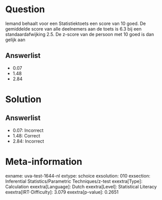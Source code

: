 Question
========

Iemand behaalt voor een Statistiektoets een score van 10 goed. De
gemiddelde score van alle deelnemers aan de toets is 6.3 bij een
standaardafwijking 2.5. De z-score van de persoon met 10 goed is dan
gelijk aan

Answerlist
----------

* 0.07
* 1.48
* 2.84

Solution
========

Answerlist
----------

* 0.07: Incorrect
* 1.48: Correct
* 2.84: Incorrect

Meta-information
================
exname: uva-test-1644-nl
extype: schoice
exsolution: 010
exsection: Inferential Statistics/Parametric Techniques/z-test
exextra[Type]: Calculation
exextra[Language]: Dutch
exextra[Level]: Statistical Literacy
exextra[IRT-Difficulty]: 3.079
exextra[p-value]: 0.2651
